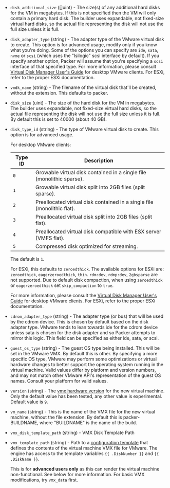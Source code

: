 <!-- Code generated from the comments of the Config struct in builder/vmware/iso/config.go; DO NOT EDIT MANUALLY -->

-   `disk_additional_size` ([]uint) - The size(s) of any additional
    hard disks for the VM in megabytes. If this is not specified then the VM
    will only contain a primary hard disk. The builder uses expandable, not
    fixed-size virtual hard disks, so the actual file representing the disk will
    not use the full size unless it is full.
    
-   `disk_adapter_type` (string) - The adapter type of the VMware virtual disk to create. This option is
    for advanced usage, modify only if you know what you're doing. Some of
    the options you can specify are `ide`, `sata`, `nvme` or `scsi` (which
    uses the "lsilogic" scsi interface by default). If you specify another
    option, Packer will assume that you're specifying a `scsi` interface of
    that specified type. For more information, please consult [Virtual Disk
    Manager User's Guide](http://www.vmware.com/pdf/VirtualDiskManager.pdf)
    for desktop VMware clients. For ESXi, refer to the proper ESXi
    documentation.
    
-   `vmdk_name` (string) - The filename of the virtual disk that'll be created,
    without the extension. This defaults to packer.
    
-   `disk_size` (uint) - The size of the hard disk for the VM in megabytes.
    The builder uses expandable, not fixed-size virtual hard disks, so the
    actual file representing the disk will not use the full size unless it
    is full. By default this is set to 40000 (about 40 GB).
    
-   `disk_type_id` (string) - The type of VMware virtual disk to create. This
    option is for advanced usage.
    
      For desktop VMware clients:
    
      Type ID | Description
      ------- | ---
      `0`     | Growable virtual disk contained in a single file (monolithic sparse).
      `1`     | Growable virtual disk split into 2GB files (split sparse).
      `2`     | Preallocated virtual disk contained in a single file (monolithic flat).
      `3`     | Preallocated virtual disk split into 2GB files (split flat).
      `4`     | Preallocated virtual disk compatible with ESX server (VMFS flat).
      `5`     | Compressed disk optimized for streaming.
    
      The default is `1`.
    
      For ESXi, this defaults to `zeroedthick`. The available options for ESXi
      are: `zeroedthick`, `eagerzeroedthick`, `thin`. `rdm:dev`, `rdmp:dev`,
      `2gbsparse` are not supported. Due to default disk compaction, when using
      `zeroedthick` or `eagerzeroedthick` set `skip_compaction` to `true`.
    
      For more information, please consult the [Virtual Disk Manager User's
      Guide](https://www.vmware.com/pdf/VirtualDiskManager.pdf) for desktop
      VMware clients. For ESXi, refer to the proper ESXi documentation.
    
-   `cdrom_adapter_type` (string) - The adapter type (or bus) that will be used
    by the cdrom device. This is chosen by default based on the disk adapter
    type. VMware tends to lean towards ide for the cdrom device unless
    sata is chosen for the disk adapter and so Packer attempts to mirror
    this logic. This field can be specified as either ide, sata, or scsi.
    
-   `guest_os_type` (string) - The guest OS type being installed. This will be
    set in the VMware VMX. By default this is other. By specifying a more
    specific OS type, VMware may perform some optimizations or virtual hardware
    changes to better support the operating system running in the
    virtual machine. Valid values differ by platform and version numbers, and may
    not match other VMware API's representation of the guest OS names. Consult your
    platform for valid values.
    
-   `version` (string) - The [vmx hardware
    version](http://kb.vmware.com/selfservice/microsites/search.do?language=en_US&cmd=displayKC&externalId=1003746)
    for the new virtual machine. Only the default value has been tested, any
    other value is experimental. Default value is `9`.
    
-   `vm_name` (string) - This is the name of the VMX file for the new virtual
    machine, without the file extension. By default this is packer-BUILDNAME,
    where "BUILDNAME" is the name of the build.
    
-   `vmx_disk_template_path` (string) - VMX Disk Template Path
-   `vmx_template_path` (string) - Path to a [configuration template](/docs/templates/engine) that
    defines the contents of the virtual machine VMX file for VMware. The
    engine has access to the template variables `{{ .DiskNumber }}` and
    `{{ .DiskName }}`.
    
    This is for **advanced users only** as this can render the virtual machine
    non-functional. See below for more information. For basic VMX
    modifications, try `vmx_data` first.
    